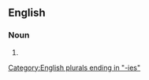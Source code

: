 ==English==

===Noun===
{{head|en|noun form}}

# {{plural of|amicability|lang=en}}

[[Category:English plurals ending in "-ies"]]